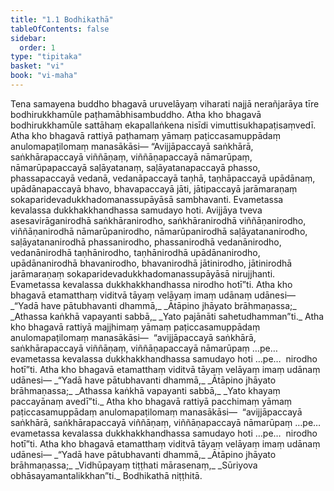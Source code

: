 ```yaml
---
title: "1.1 Bodhikathā"
tableOfContents: false
sidebar:
  order: 1
type: "tipitaka"
basket: "vi"
book: "vi-maha"
---
```



<DynamicBreadcrumb />

<Division number="1" book="vi-maha" e="ch" v="3" p="1">

<Paragraph number="2" book="vi-maha">
Tena samayena buddho bhagavā uruvelāyaṃ viharati najjā nerañjarāya tīre bodhirukkhamūle paṭhamābhisambuddho. Atha kho bhagavā bodhirukkhamūle sattāhaṃ ekapallaṅkena nisīdi vimuttisukhapaṭisaṃvedī. Atha kho bhagavā rattiyā paṭhamaṃ yāmaṃ paṭiccasamuppādaṃ anulomapaṭilomaṃ manasākāsi—
</Paragraph>

<Paragraph number="3" book="vi-maha">
“Avijjāpaccayā saṅkhārā, saṅkhārapaccayā viññāṇaṃ, viññāṇapaccayā nāmarūpaṃ, nāmarūpapaccayā saḷāyatanaṃ, saḷāyatanapaccayā phasso, phassapaccayā vedanā, vedanāpaccayā taṇhā, taṇhāpaccayā upādānaṃ, upādānapaccayā bhavo, bhavapaccayā jāti, jātipaccayā jarāmaraṇaṃ sokaparidevadukkhadomanassupāyāsā sambhavanti. Evametassa kevalassa dukkhakkhandhassa samudayo hoti.
</Paragraph>

<Paragraph number="4" book="vi-maha">
Avijjāya tveva asesavirāganirodhā saṅkhāranirodho, saṅkhāranirodhā viññāṇanirodho, viññāṇanirodhā nāmarūpanirodho, nāmarūpanirodhā saḷāyatananirodho, saḷāyatananirodhā phassanirodho, phassanirodhā vedanānirodho, vedanānirodhā taṇhānirodho, taṇhānirodhā upādānanirodho, upādānanirodhā bhavanirodho, bhavanirodhā jātinirodho, jātinirodhā jarāmaraṇaṃ sokaparidevadukkhadomanassupāyāsā nirujjhanti. Evametassa kevalassa dukkhakkhandhassa nirodho hotī”ti.
</Paragraph>

<Paragraph number="5" book="vi-maha">
Atha kho bhagavā etamatthaṃ viditvā tāyaṃ velāyaṃ imaṃ udānaṃ udānesi—
</Paragraph>

<Paragraph number="6" type="verses" book="vi-maha">
_“Yadā have pātubhavanti dhammā,_  
_Ātāpino jhāyato brāhmaṇassa;_  
_Athassa kaṅkhā vapayanti sabbā,_  
_Yato pajānāti sahetudhamman”ti._  

</Paragraph>

</Division>
<Division number="2" book="vi-maha" e="ch" v="3" p="2">

<Paragraph number="7" book="vi-maha">
Atha kho bhagavā rattiyā majjhimaṃ yāmaṃ paṭiccasamuppādaṃ anulomapaṭilomaṃ manasākāsi—  “avijjāpaccayā saṅkhārā, saṅkhārapaccayā viññāṇaṃ, viññāṇapaccayā nāmarūpaṃ …pe…  evametassa kevalassa dukkhakkhandhassa samudayo hoti …pe…  nirodho hotī”ti.
</Paragraph>

<Paragraph number="8" book="vi-maha">
Atha kho bhagavā etamatthaṃ viditvā tāyaṃ velāyaṃ imaṃ udānaṃ udānesi—
</Paragraph>

<Paragraph number="9" type="verses" book="vi-maha">
_“Yadā have pātubhavanti dhammā,_  
_Ātāpino jhāyato brāhmaṇassa;_  
_Athassa kaṅkhā vapayanti sabbā,_  
_Yato khayaṃ paccayānaṃ avedī”ti._  

</Paragraph>

</Division>
<Division number="3" book="vi-maha" e="ch" v="3" p="2">

<Paragraph number="10" book="vi-maha">
Atha kho bhagavā rattiyā pacchimaṃ yāmaṃ paṭiccasamuppādaṃ anulomapaṭilomaṃ manasākāsi—  “avijjāpaccayā saṅkhārā, saṅkhārapaccayā viññāṇaṃ, viññāṇapaccayā nāmarūpaṃ …pe…  evametassa kevalassa dukkhakkhandhassa samudayo hoti …pe…  nirodho hotī”ti.
</Paragraph>

<Paragraph number="11" book="vi-maha">
Atha kho bhagavā etamatthaṃ viditvā tāyaṃ velāyaṃ imaṃ udānaṃ udānesi—
</Paragraph>

<Paragraph number="12" type="verses" book="vi-maha">
_“Yadā have pātubhavanti dhammā,_  
_Ātāpino jhāyato brāhmaṇassa;_  
_Vidhūpayaṃ tiṭṭhati mārasenaṃ,_  
_Sūriyova obhāsayamantalikkhan”ti._  


</Paragraph>
</Division>

<Paragraph number="13" type="center" book="vi-maha">
Bodhikathā niṭṭhitā.
</Paragraph>